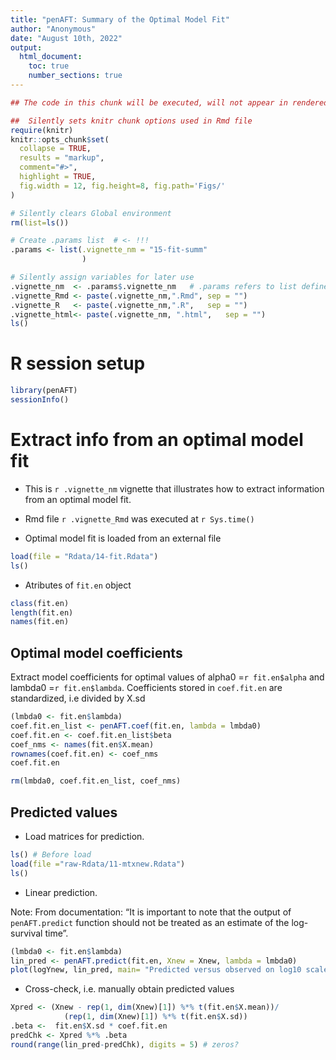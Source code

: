 ```yaml
---
title: "penAFT: Summary of the Optimal Model Fit"
author: "Anonymous"
date: "August 10th, 2022"
output: 
  html_document:
    toc: true
    number_sections: true
---
```



```r
## The code in this chunk will be executed, will not appear in rendered .html file

##  Silently sets knitr chunk options used in Rmd file
require(knitr)
knitr::opts_chunk$set(
  collapse = TRUE,
  results = "markup",  
  comment="#>",
  highlight = TRUE,
  fig.width = 12, fig.height=8, fig.path='Figs/'
)

# Silently clears Global environment
rm(list=ls())

# Create .params list  # <- !!! 
.params <- list(.vignette_nm = "15-fit-summ"
                ) 

# Silently assign variables for later use
.vignette_nm  <- .params$.vignette_nm   # .params refers to list defined above
.vignette_Rmd <- paste(.vignette_nm,".Rmd", sep = "")
.vignette_R   <- paste(.vignette_nm,".R",   sep = "")
.vignette_html<- paste(.vignette_nm, ".html",   sep = "")
ls()
```

# R session setup


```r
library(penAFT)
sessionInfo()
```

# Extract info from an optimal model fit 

* This is `r .vignette_nm` vignette that illustrates how to extract information from an optimal model fit.
* Rmd file `r .vignette_Rmd` was executed at `r Sys.time()`


* Optimal model fit is loaded from an external file

```r
load(file = "Rdata/14-fit.Rdata")
ls()
```

* Atributes of `fit.en` object

```r
class(fit.en)
length(fit.en)
names(fit.en)
```


## Optimal model coefficients

Extract model coefficients for optimal values of alpha0 =`r fit.en$alpha` and lambda0 =`r fit.en$lambda`.
Coefficients stored in `coef.fit.en` are standardized, i.e divided by X.sd

```r
(lmbda0 <- fit.en$lambda)
coef.fit.en_list <- penAFT.coef(fit.en, lambda = lmbda0)
coef.fit.en <- coef.fit.en_list$beta
coef_nms <- names(fit.en$X.mean)
rownames(coef.fit.en) <- coef_nms
coef.fit.en

rm(lmbda0, coef.fit.en_list, coef_nms)
```

## Predicted values 

* Load matrices for prediction.

```r
ls() # Before load
load(file ="raw-Rdata/11-mtxnew.Rdata")
ls() 
```

* Linear prediction.

Note: From documentation: "It is important to note that the output of `penAFT.predict` function should
not be treated as an estimate of the log-survival time".

```r
(lmbda0 <- fit.en$lambda)
lin_pred <- penAFT.predict(fit.en, Xnew = Xnew, lambda = lmbda0)
plot(logYnew, lin_pred, main= "Predicted versus observed on log10 scale")
```

* Cross-check, i.e. manually obtain predicted values

```r
Xpred <- (Xnew - rep(1, dim(Xnew)[1]) %*% t(fit.en$X.mean))/
            (rep(1, dim(Xnew)[1]) %*% t(fit.en$X.sd))
.beta <-  fit.en$X.sd * coef.fit.en            
predChk <- Xpred %*% .beta
round(range(lin_pred-predChk), digits = 5) # zeros?
```
